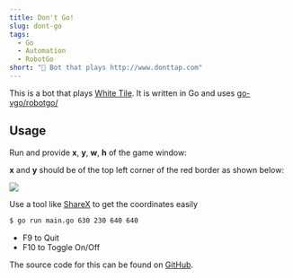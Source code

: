 ```yaml
---
title: Don't Go!
slug: dont-go
tags:
  - Go
  - Automation
  - RobotGo
short: "🤖 Bot that plays http://www.donttap.com"
---
```


This is a bot that plays [White Tile](http://www.donttap.com).
It is written in Go and uses [go-vgo/robotgo/](https://github.com/go-vgo/robotgo)

## Usage

Run and provide **x**, **y**, **w**, **h** of the game window:

**x** and **y** should be of the top left corner of the red border as shown below:

![](https://raw.githubusercontent.com/fr3fou/dont-go/master/instructions.png)

Use a tool like [ShareX](https://getsharex.com/) to get the coordinates easily

```bash
$ go run main.go 630 230 640 640
```

- F9 to Quit
- F10 to Toggle On/Off

The source code for this can be found on [GitHub](https://github.com/fr3fou/dont-go).
